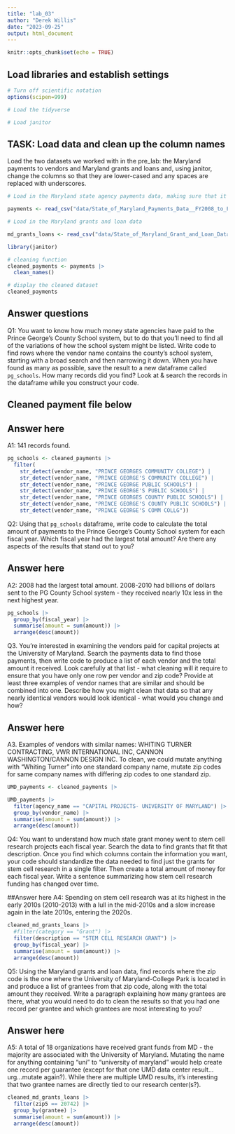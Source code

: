```yaml
---
title: "lab_03"
author: "Derek Willis"
date: "2023-09-25"
output: html_document
---
```


```r
knitr::opts_chunk$set(echo = TRUE)
```

## Load libraries and establish settings

```r
# Turn off scientific notation
options(scipen=999)

# Load the tidyverse

# Load janitor
```

## TASK: Load data and clean up the column names

Load the two datasets we worked with in the pre_lab: the Maryland payments to vendors and Maryland grants and loans and, using janitor, change the columns so that they are lower-cased and any spaces are replaced with underscores.

```r
# Load in the Maryland state agency payments data, making sure that it correctly sets the datatypes using all of the rows

payments <- read_csv("data/State_of_Maryland_Payments_Data__FY2008_to_FY2024.csv", guess_max=373564) 

# Load in the Maryland grants and loan data

md_grants_loans <- read_csv("data/State_of_Maryland_Grant_and_Loan_Data__FY2009_to_FY2022.csv")
```

```r
library(janitor)
```

```r
# cleaning function
cleaned_payments <- payments |>
  clean_names()

# display the cleaned dataset
cleaned_payments
```

## Answer questions

Q1: You want to know how much money state agencies have paid to the Prince George's County School system, but to do that you'll need to find all of the variations of how the school system might be listed. Write code to find rows where the vendor name contains the county's school system, starting with a broad search and then narrowing it down. When you have found as many as possible, save the result to a new dataframe called `pg_schools`. How many records did you find? Look at & search the records in the dataframe while you construct your code.

## Cleaned payment file below
## Answer here 
A1: 141 records found.

```r
pg_schools <- cleaned_payments |>
  filter(
    str_detect(vendor_name, "PRINCE GEORGES COMMUNITY COLLEGE") |
    str_detect(vendor_name, "PRINCE GEORGE'S COMMUNITY COLLEGE") |
    str_detect(vendor_name, "PRINCE GEORGE PUBLIC SCHOOLS") |
    str_detect(vendor_name, "PRINCE GEORGE'S PUBLIC SCHOOLS") |
    str_detect(vendor_name, "PRINCE GEORGES COUNTY PUBLIC SCHOOLS") |
    str_detect(vendor_name, "PRINCE GEORGE'S COUNTY PUBLIC SCHOOLS") |
    str_detect(vendor_name, "PRINCE GEORGE'S COMM COLLG"))

```


Q2: Using that `pg_schools` dataframe, write code to calculate the total amount of payments to the Prince George's County School system for each fiscal year. Which fiscal year had the largest total amount? Are there any aspects of the results that stand out to you?

## Answer here
A2: 2008 had the largest total amount. 2008-2010 had billions of dollars sent to the PG County School system - they received nearly 10x less in the next highest year.

```r
pg_schools |>
  group_by(fiscal_year) |>
  summarise(amount = sum(amount)) |>
  arrange(desc(amount))

```

Q3. You're interested in examining the vendors paid for capital projects at the University of Maryland. Search the payments data to find those payments, then write code to produce a list of each vendor and the total amount it received. Look carefully at that list - what cleaning will it require to ensure that you have only one row per vendor and zip code? Provide at least three examples of vendor names that are similar and should be combined into one. Describe how you might clean that data so that any nearly identical vendors would look identical - what would you change and how?

## Answer here
A3. Examples of vendors with similar names: WHITING TURNER CONTRACTING, VWR INTERNATIONAL INC, CANNON WASHINGTON/CANNON DESIGN INC.
To clean, we could mutate anything with "Whiting Turner" into one standard company name, mutate zip codes for same company names with differing zip codes to one standard zip.

```r
UMD_payments <- cleaned_payments |>
```

```r
UMD_payments |>
  filter(agency_name == "CAPITAL PROJECTS- UNIVERSITY OF MARYLAND") |>
  group_by(vendor_name) |>
  summarise(amount = sum(amount)) |>
  arrange(desc(amount))

```

Q4: You want to understand how much state grant money went to stem cell research projects each fiscal year. Search the data to find grants that fit that description. Once you find which columns contain the information you want, your code should standardize the data needed to find just the grants for stem cell research in a single filter. Then create a total amount of money for each fiscal year. Write a sentence summarizing how stem cell research funding has changed over time.

##Answer here
A4: Spending on stem cell research was at its highest in the early 2010s (2010-2013) with a lull in the mid-2010s and a slow increase again in the late 2010s, entering the 2020s.

```r
cleaned_md_grants_loans |>
  #filter(category == "Grant") |>
  filter(description == "STEM CELL RESEARCH GRANT") |>
  group_by(fiscal_year) |>
  summarise(amount = sum(amount)) |>
  arrange(desc(amount))

```

Q5: Using the Maryland grants and loan data, find records where the zip code is the one where the University of Maryland-College Park is located in and produce a list of grantees from that zip code, along with the total amount they received. Write a paragraph explaining how many grantees are there, what you would need to do to clean the results so that you had one record per grantee and which grantees are most interesting to you?

## Answer here
A5: A total of 18 organizations have received grant funds from MD - the majority are associated with the University of Maryland. Mutating the name for anything containing "uni" to "university of maryland" would help create one record per guarantee (except for that one UMD data center result...urg...mutate again?). While there are multiple UMD results, it's interesting that two grantee names are directly tied to our research center(s?).

```r
cleaned_md_grants_loans |>
  filter(zip5 == 20742) |>
  group_by(grantee) |>
  summarise(amount = sum(amount)) |>
  arrange(desc(amount))
```


